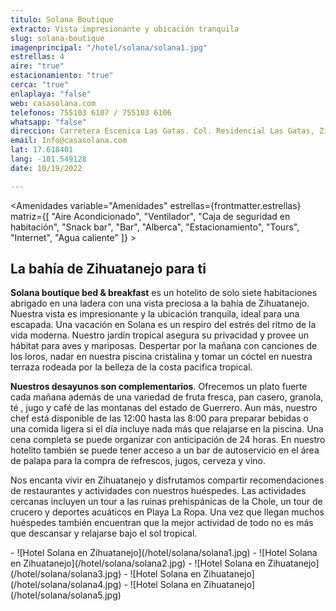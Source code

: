 ```yaml
---
titulo: Solana Boutique
extracto: Vista impresionante y ubicación tranquila
slug: solana-boutique
imagenprincipal: "/hotel/solana/solana1.jpg"
estrellas: 4
aire: "true"
estacionamiento: "true"
cerca: "true"
enlaplaya: "false"
web: casasolana.com
telefonos: 755103 6107 / 755103 6106
whatsapp: "false"
direccion: Carretera Escenica Las Gatas. Col. Residencial Las Gatas, Zihuatanejo, C.P.40895
email: Info@casasolana.com
lat: 17.618401
lang: -101.549128
date: 10/19/2022

---
```



<Amenidades variable="Amenidades" estrellas={frontmatter.estrellas} matriz={[ "Aire Acondicionado", "Ventilador", "Caja de seguridad en habitación", "Snack bar", "Bar", "Alberca", "Estacionamiento", "Tours", "Internet", "Agua caliente" ]} > 


## La bahía de Zihuatanejo para ti

**Solana boutique bed & breakfast** es un hotelito de solo siete habitaciones abrigado en una ladera con una vista preciosa a la bahía de Zihuatanejo. Nuestra vista es impresionante y la ubicación tranquila, ideal para una escapada. Una vacación en Solana es un respiro del estrés del ritmo de la vida moderna. Nuestro jardín tropical asegura su privacidad y provee un hábitat para aves y mariposas. Despertar por la mañana con canciones de los loros, nadar en nuestra piscina cristalina y tomar un cóctel en nuestra terraza rodeada por la belleza de la costa pacifica tropical.

**Nuestros desayunos son complementarios**. Ofrecemos un plato fuerte cada mañana además de una variedad de fruta fresca, pan casero, granola, té , jugo y café de las montanas del estado de Guerrero. Aun más, nuestro chef está disponible de las 12:00 hasta las 8:00 para preparar bebidas o una comida ligera si el día incluye nada más que relajarse en la piscina. Una cena completa se puede organizar con anticipación de 24 horas. En nuestro hotelito también se puede tener acceso a un bar de autoservicio en el área de palapa para la compra de refrescos, jugos, cerveza y vino.

Nos encanta vivir en Zihuatanejo y disfrutamos compartir recomendaciones de restaurantes y actividades con nuestros huéspedes. Las actividades cercanas incluyen un tour a las ruinas prehispánicas de la Chole, un tour de crucero y deportes acuáticos en Playa La Ropa. Una vez que llegan muchos huéspedes también encuentran que la mejor actividad de todo no es más que descansar y relajarse bajo el sol tropical.


</Amenidades>

<Galeria>
-  ![Hotel Solana en Zihuatanejo](/hotel/solana/solana1.jpg)
-  ![Hotel Solana en Zihuatanejo](/hotel/solana/solana2.jpg)
-  ![Hotel Solana en Zihuatanejo](/hotel/solana/solana3.jpg)
-  ![Hotel Solana en Zihuatanejo](/hotel/solana/solana4.jpg)
-  ![Hotel Solana en Zihuatanejo](/hotel/solana/solana5.jpg)

</Galeria>